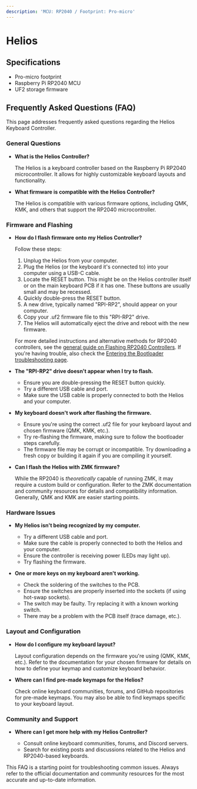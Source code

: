 ```yaml
---
description: 'MCU: RP2040 / Footprint: Pro-micro'
---
```


# Helios

## Specifications
- Pro-micro footprint
- Raspberry Pi RP2040 MCU
- UF2 storage firmware

## Frequently Asked Questions (FAQ)

This page addresses frequently asked questions regarding the Helios Keyboard Controller.

### General Questions

*   **What is the Helios Controller?**

    The Helios is a keyboard controller based on the Raspberry Pi RP2040 microcontroller. It allows for highly customizable keyboard layouts and functionality.

*   **What firmware is compatible with the Helios Controller?**

    The Helios is compatible with various firmware options, including QMK, KMK, and others that support the RP2040 microcontroller.

### Firmware and Flashing

*   **How do I flash firmware onto my Helios Controller?**

    Follow these steps:

    1.  Unplug the Helios from your computer.
    2.  Plug the Helios (or the keyboard it's connected to) into your computer using a USB-C cable.
    3.  Locate the RESET button. This might be on the Helios controller itself or on the main keyboard PCB if it has one. These buttons are usually small and may be recessed.
    4.  Quickly double-press the RESET button.
    5.  A new drive, typically named "RPI-RP2", should appear on your computer.
    6.  Copy your .uf2 firmware file to this "RPI-RP2" drive.
    7.  The Helios will automatically eject the drive and reboot with the new firmware.

    For more detailed instructions and alternative methods for RP2040 controllers, see the [general guide on Flashing RP2040 Controllers](/general-guides/rp2040-controller-flash).
    If you're having trouble, also check the [Entering the Bootloader troubleshooting page](/troubleshooting/entering-bootloader).
    
*   **The "RPI-RP2" drive doesn't appear when I try to flash.**

    *   Ensure you are double-pressing the RESET button quickly.
    *   Try a different USB cable and port.
    *   Make sure the USB cable is properly connected to both the Helios and your computer.

*   **My keyboard doesn't work after flashing the firmware.**

    *   Ensure you're using the correct .uf2 file for your keyboard layout and chosen firmware (QMK, KMK, etc.).
    *   Try re-flashing the firmware, making sure to follow the bootloader steps carefully.
    *   The firmware file may be corrupt or incompatible. Try downloading a fresh copy or building it again if you are compiling it yourself.

*   **Can I flash the Helios with ZMK firmware?**

    While the RP2040 is *theoretically* capable of running ZMK, it may require a custom build or configuration. Refer to the ZMK documentation and community resources for details and compatibility information. Generally, QMK and KMK are easier starting points.

### Hardware Issues

*   **My Helios isn't being recognized by my computer.**

    *   Try a different USB cable and port.
    *   Make sure the cable is properly connected to both the Helios and your computer.
    *   Ensure the controller is receiving power (LEDs may light up).
    *   Try flashing the firmware.

*   **One or more keys on my keyboard aren't working.**

    *   Check the soldering of the switches to the PCB.
    *   Ensure the switches are properly inserted into the sockets (if using hot-swap sockets).
    *   The switch may be faulty. Try replacing it with a known working switch.
    *   There may be a problem with the PCB itself (trace damage, etc.).

### Layout and Configuration

*   **How do I configure my keyboard layout?**

    Layout configuration depends on the firmware you're using (QMK, KMK, etc.). Refer to the documentation for your chosen firmware for details on how to define your keymap and customize keyboard behavior.

*   **Where can I find pre-made keymaps for the Helios?**

    Check online keyboard communities, forums, and GitHub repositories for pre-made keymaps. You may also be able to find keymaps specific to your keyboard layout.

### Community and Support

*   **Where can I get more help with my Helios Controller?**

    *   Consult online keyboard communities, forums, and Discord servers.
    *   Search for existing posts and discussions related to the Helios and RP2040-based keyboards.

This FAQ is a starting point for troubleshooting common issues. Always refer to the official documentation and community resources for the most accurate and up-to-date information.